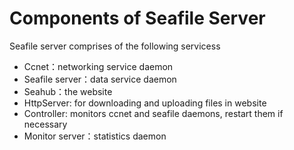 = Components of Seafile Server =

Seafile server comprises of the following servicess

* Ccnet：networking service daemon
* Seafile server：data service daemon
* Seahub：the website
* HttpServer: for downloading and uploading files in website
* Controller: monitors ccnet and seafile daemons, restart them if necessary
* Monitor server：statistics daemon